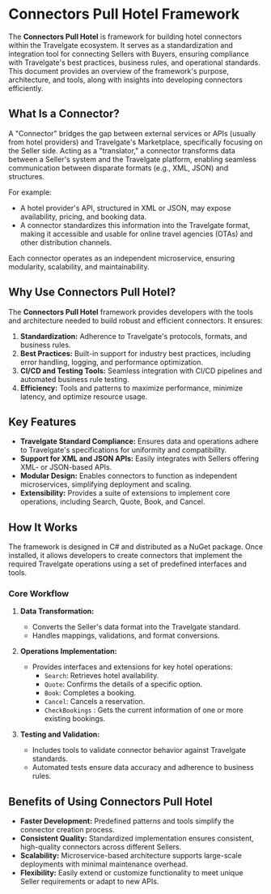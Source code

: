 
# Connectors Pull Hotel Framework

The **Connectors Pull Hotel** is framework for building hotel connectors within the Travelgate ecosystem. It serves as a standardization and integration tool for connecting Sellers with Buyers, ensuring compliance with Travelgate's best practices, business rules, and operational standards. This document provides an overview of the framework's purpose, architecture, and tools, along with insights into developing connectors efficiently.

## What Is a Connector?

A "Connector" bridges the gap between external services or APIs (usually from hotel providers) and Travelgate's Marketplace, specifically focusing on the Seller side. Acting as a "translator," a connector transforms data between a Seller's system and the Travelgate platform, enabling seamless communication between disparate formats (e.g., XML, JSON) and structures.

For example:
- A hotel provider's API, structured in XML or JSON, may expose availability, pricing, and booking data.
- A connector standardizes this information into the Travelgate format, making it accessible and usable for online travel agencies (OTAs) and other distribution channels.

Each connector operates as an independent microservice, ensuring modularity, scalability, and maintainability.

## Why Use Connectors Pull Hotel?

The **Connectors Pull Hotel** framework provides developers with the tools and architecture needed to build robust and efficient connectors. It ensures:
1. **Standardization:** Adherence to Travelgate's protocols, formats, and business rules.
2. **Best Practices:** Built-in support for industry best practices, including error handling, logging, and performance optimization.
3. **CI/CD and Testing Tools:** Seamless integration with CI/CD pipelines and automated business rule testing.
4. **Efficiency:** Tools and patterns to maximize performance, minimize latency, and optimize resource usage.

## Key Features

- **Travelgate Standard Compliance:** Ensures data and operations adhere to Travelgate's specifications for uniformity and compatibility.
- **Support for XML and JSON APIs:** Easily integrates with Sellers offering XML- or JSON-based APIs.
- **Modular Design:** Enables connectors to function as independent microservices, simplifying deployment and scaling.
- **Extensibility:** Provides a suite of extensions to implement core operations, including Search, Quote, Book, and Cancel.

## How It Works

The framework is designed in C# and distributed as a NuGet package. Once installed, it allows developers to create connectors that implement the required Travelgate operations using a set of predefined interfaces and tools. 

### Core Workflow

1. **Data Transformation:** 
   - Converts the Seller's data format into the Travelgate standard.
   - Handles mappings, validations, and format conversions.
   
2. **Operations Implementation:** 
   - Provides interfaces and extensions for key hotel operations:
     - `Search`: Retrieves hotel availability.
     - `Quote`: Confirms the details of a specific option.
     - `Book`: Completes a booking.
     - `Cancel`: Cancels a reservation.
     - `CheckBookings` : Gets the current information of one or more existing bookings.

     
3. **Testing and Validation:**
   - Includes tools to validate connector behavior against Travelgate standards.
   - Automated tests ensure data accuracy and adherence to business rules.

## Benefits of Using Connectors Pull Hotel

- **Faster Development:** Predefined patterns and tools simplify the connector creation process.
- **Consistent Quality:** Standardized implementation ensures consistent, high-quality connectors across different Sellers.
- **Scalability:** Microservice-based architecture supports large-scale deployments with minimal maintenance overhead.
- **Flexibility:** Easily extend or customize functionality to meet unique Seller requirements or adapt to new APIs.
